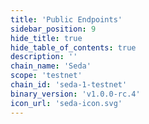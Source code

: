 ```yaml
---
title: 'Public Endpoints'
sidebar_position: 9
hide_title: true
hide_table_of_contents: true
description: ''
chain_name: 'Seda'
scope: 'testnet'
chain_id: 'seda-1-testnet'
binary_version: 'v1.0.0-rc.4'
icon_url: 'seda-icon.svg'
---
```



<PageTitle
  iconUrl="img/seda-icon.svg"
  title="Seda Public Endpoints"
  chainId="seda-1-testnet"
  version="v1.0.0-rc.4"
/>

<PublicEndpoints
  chainId="seda-1-testnet"
  primaryRpcUrl="https://seda-t-rpc.noders.services"
  primaryApiUrl="https://seda-t-api.noders.services"
  primaryGrpcUrl="seda-t-grpc.noders.services:443"
  primaryJsonRpcUrl=""
/>